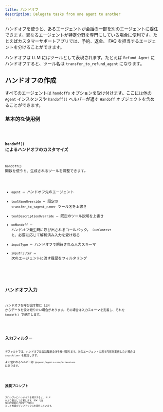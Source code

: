 ```yaml
---
title: ハンドオフ
description: Delegate tasks from one agent to another
---
```



ハンドオフを使うと、あるエージェントが会話の一部を別のエージェントに委任できます。異なるエージェントが特定分野を専門にしている場合に便利です。たとえばカスタマーサポートアプリでは、予約、返金、 FAQ を担当するエージェントを分けることができます。

ハンドオフは LLM にはツールとして表現されます。たとえば `Refund Agent` にハンドオフすると、ツール名は `transfer_to_refund_agent` になります。

## ハンドオフの作成

すべてのエージェントは `handoffs` オプションを受け付けます。ここには他の `Agent` インスタンスや `handoff()` ヘルパーが返す `Handoff` オブジェクトを含めることができます。

### 基本的な使用例

<Code lang="typescript" code={basicUsageExample} title="基本的なハンドオフ" />

### `handoff()` によるハンドオフのカスタマイズ

`handoff()` 関数を使うと、生成されるツールを調整できます。

- `agent` – ハンドオフ先のエージェント
- `toolNameOverride` – 既定の `transfer_to_<agent_name>` ツール名を上書き
- `toolDescriptionOverride` – 既定のツール説明を上書き
- `onHandoff` – ハンドオフ発生時に呼び出されるコールバック。 `RunContext` と、必要に応じて解析済み入力を受け取る
- `inputType` – ハンドオフで期待される入力スキーマ
- `inputFilter` – 次のエージェントに渡す履歴をフィルタリング

<Code
  lang="typescript"
  code={customizeHandoffExample}
  title="カスタマイズしたハンドオフ"
/>

## ハンドオフ入力

ハンドオフを呼び出す際に LLM からデータを受け取りたい場合があります。その場合は入力スキーマを定義し、それを `handoff()` で使用します。

<Code lang="typescript" code={handoffInputExample} title="ハンドオフ入力" />

## 入力フィルター

デフォルトでは、ハンドオフは会話履歴全体を受け取ります。次のエージェントに渡す内容を変更したい場合は `inputFilter` を指定します。  
よく使われるヘルパーは `@openai/agents-core/extensions` にあります。

<Code lang="typescript" code={inputFilterExample} title="入力フィルター" />

## 推奨プロンプト

プロンプトにハンドオフを明示すると、 LLM がより安定して応答します。SDK では `RECOMMENDED_PROMPT_PREFIX` として推奨のプレフィックスを提供しています。

<Code
  lang="typescript"
  code={recommendedPromptExample}
  title="推奨プロンプト"
/>
